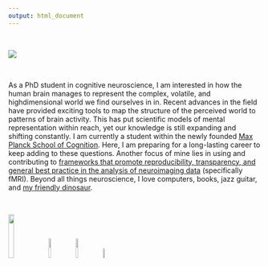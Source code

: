 ```yaml
---
output: html_document
---
```


<br/>

<a class="center">
  <img src="images/me_professional.jpg" />
</a>

<br/>

<p class="russiannovelnarrow">

  As a PhD student in cognitive neuroscience, I am interested in how the human brain manages to represent the complex, volatile, and highdimensional world we find ourselves in in. Recent advances in the field have provided exciting tools to map the structure of the perceived world to patterns of brain activity. This has put scientific models of mental representation within reach, yet our knowledge is still expanding and shifting constantly. I am currently a student within the newly founded [Max Planck School of Cognition](https://www.maxplanckschools.de/en/cognition). Here, I am preparing for a long-lasting career to keep adding to these questions. Another focus of mine lies in using and contributing to [frameworks that promote reproducibility, transparency, and general best practice in the analysis of neuroimaging data](http://centerforopenneuroscience.org/) (specifically fMRI). Beyond all things neuroscience, I love computers, books, jazz guitar, and <a target="_blank" HREF="images/klaus.jpg">my friendly dinosaur</a>.

</p>

<br/>

<div valign="center" align="center">
  <a target="_blank" href="https://github.com/oliver-contier/"><img src="images/ghlogo.png" style="width:15%"></a>
  <a target="_blank" href="https://twitter.com/OliverContier"><img src="images/twlogo.png" style="width:10%"></a>
  <a target="_blank" href="https://www.researchgate.net/profile/Oliver_Contier"><img src="images/rglogo.png" style="width:10%"></a>
  <a target="_blank" href="https://www.linkedin.com/in/oliver-contier/"><img src="images/linklogo.png" style="width:7%"></a>
</div>